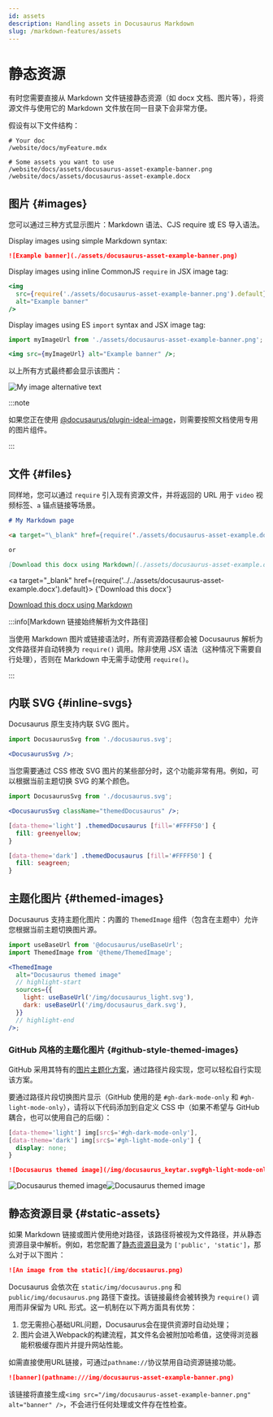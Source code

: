 ```yaml
---
id: assets
description: Handling assets in Docusaurus Markdown
slug: /markdown-features/assets
---
```


# 静态资源


有时您需要直接从 Markdown 文件链接静态资源（如 docx 文档、图片等），将资源文件与使用它的 Markdown 文件放在同一目录下会非常方便。

假设有以下文件结构：

```
# Your doc
/website/docs/myFeature.mdx

# Some assets you want to use
/website/docs/assets/docusaurus-asset-example-banner.png
/website/docs/assets/docusaurus-asset-example.docx
```

## 图片 {#images}

您可以通过三种方式显示图片：Markdown 语法、CJS require 或 ES 导入语法。

<Tabs>
<TabItem value="Markdown syntax">

Display images using simple Markdown syntax:

```md
![Example banner](./assets/docusaurus-asset-example-banner.png)
```

</TabItem>
<TabItem value="CommonJS require">

Display images using inline CommonJS `require` in JSX image tag:

```jsx
<img
  src={require('./assets/docusaurus-asset-example-banner.png').default}
  alt="Example banner"
/>
```

</TabItem>
<TabItem value="Import statement">

Display images using ES `import` syntax and JSX image tag:

```jsx
import myImageUrl from './assets/docusaurus-asset-example-banner.png';

<img src={myImageUrl} alt="Example banner" />;
```

</TabItem>
</Tabs>

以上所有方式最终都会显示该图片：

<BrowserWindow>

![My image alternative text](../../assets/docusaurus-asset-example-banner.png)

</BrowserWindow>

:::note

如果您正在使用 [@docusaurus/plugin-ideal-image](../../api/plugins/plugin-ideal-image.mdx)，则需要按照文档使用专用的图片组件。

:::

## 文件 {#files}

同样地，您可以通过 `require` 引入现有资源文件，并将返回的 URL 用于 `video` 视频标签、`a` 锚点链接等场景。

```md
# My Markdown page

<a target="\_blank" href={require('./assets/docusaurus-asset-example.docx').default}> Download this docx </a>

or

[Download this docx using Markdown](./assets/docusaurus-asset-example.docx)
```

<BrowserWindow>

<a
  target="_blank"
  href={require('../../assets/docusaurus-asset-example.docx').default}>
  {'Download this docx'}
</a>

[Download this docx using Markdown](../../assets/docusaurus-asset-example.docx)

</BrowserWindow>

:::info[Markdown 链接始终解析为文件路径]

当使用 Markdown 图片或链接语法时，所有资源路径都会被 Docusaurus 解析为文件路径并自动转换为 `require()` 调用。除非使用 JSX 语法（这种情况下需要自行处理），否则在 Markdown 中无需手动使用 `require()`。

:::

## 内联 SVG {#inline-svgs}

Docusaurus 原生支持内联 SVG 图片。

```jsx
import DocusaurusSvg from './docusaurus.svg';

<DocusaurusSvg />;
```

<BrowserWindow>


<DocusaurusSvg />

</BrowserWindow>

当您需要通过 CSS 修改 SVG 图片的某些部分时，这个功能非常有用。例如，可以根据当前主题切换 SVG 的某个颜色。

```jsx
import DocusaurusSvg from './docusaurus.svg';

<DocusaurusSvg className="themedDocusaurus" />;
```

```css
[data-theme='light'] .themedDocusaurus [fill='#FFFF50'] {
  fill: greenyellow;
}

[data-theme='dark'] .themedDocusaurus [fill='#FFFF50'] {
  fill: seagreen;
}
```

<BrowserWindow>
  <DocusaurusSvg className="themedDocusaurus" />
</BrowserWindow>

## 主题化图片 {#themed-images}

Docusaurus 支持主题化图片：内置的 `ThemedImage` 组件（包含在主题中）允许您根据当前主题切换图片源。

```jsx
import useBaseUrl from '@docusaurus/useBaseUrl';
import ThemedImage from '@theme/ThemedImage';

<ThemedImage
  alt="Docusaurus themed image"
  // highlight-start
  sources={{
    light: useBaseUrl('/img/docusaurus_light.svg'),
    dark: useBaseUrl('/img/docusaurus_dark.svg'),
  }}
  // highlight-end
/>;
```


<BrowserWindow>
<ThemedImage
  alt="Docusaurus themed image"
  sources={{
    light: useBaseUrl('/img/docusaurus_keytar.svg'),
    dark: useBaseUrl('/img/docusaurus_speed.svg'),
  }}
/>
</BrowserWindow>

### GitHub 风格的主题化图片 {#github-style-themed-images}

GitHub 采用其特有的[图片主题化方案](https://github.blog/changelog/2021-11-24-specify-theme-context-for-images-in-markdown/)，通过路径片段实现，您可以轻松自行实现该方案。

要通过路径片段切换图片显示（GitHub 使用的是 `#gh-dark-mode-only` 和 `#gh-light-mode-only`），请将以下代码添加到自定义 CSS 中（如果不希望与 GitHub 耦合，也可以使用自己的后缀）：

```css title="src/css/custom.css"
[data-theme='light'] img[src$='#gh-dark-mode-only'],
[data-theme='dark'] img[src$='#gh-light-mode-only'] {
  display: none;
}
```

```md
![Docusaurus themed image](/img/docusaurus_keytar.svg#gh-light-mode-only)![Docusaurus themed image](/img/docusaurus_speed.svg#gh-dark-mode-only)
```

<BrowserWindow>

![Docusaurus themed image](/img/docusaurus_keytar.svg#gh-light-mode-only)![Docusaurus themed image](/img/docusaurus_speed.svg#gh-dark-mode-only)

</BrowserWindow>

## 静态资源目录 {#static-assets}

如果 Markdown 链接或图片使用绝对路径，该路径将被视为文件路径，并从静态资源目录中解析。例如，若您配置了[静态资源目录](../../static-assets.mdx)为 `['public', 'static']`，那么对于以下图片：

```md title="my-doc.md"
![An image from the static](/img/docusaurus.png)
```

Docusaurus 会依次在 `static/img/docusaurus.png` 和 `public/img/docusaurus.png` 路径下查找。该链接最终会被转换为 `require()` 调用而非保留为 URL 形式。这一机制在以下两方面具有优势：

1. 您无需担心基础URL问题，Docusaurus会在提供资源时自动处理；
2. 图片会进入Webpack的构建流程，其文件名会被附加哈希值，这使得浏览器能积极缓存图片并提升网站性能。

如需直接使用URL链接，可通过`pathname://`协议禁用自动资源链接功能。

```md
![banner](pathname:///img/docusaurus-asset-example-banner.png)
```

该链接将直接生成`<img src="/img/docusaurus-asset-example-banner.png" alt="banner" />`，不会进行任何处理或文件存在性检查。